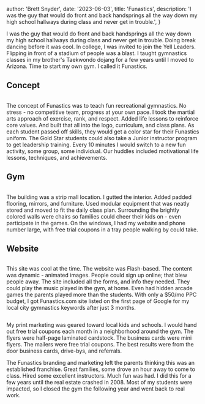 
  author: 'Brett Snyder',
  date: '2023-06-03',
  title: 'Funastics',
  description:
    'I was the guy that would do front and back handsprings all the way down my high school hallways during class and never get in trouble.',
}


I was the guy that would do front and back handsprings all the way down my high school hallways during class and never get in trouble. Doing break dancing before it was cool. In college, I was invited to join the Yell Leaders. Flipping in front of a stadium of people was a blast. I taught gymnastics classes in my brother's Taekwondo dojang for a few years until I moved to Arizona. Time to start my own gym. I called it Funastics.

## Concept

<Image src={funasticsForms} alt="" />

The concept of Funastics was to teach fun recreational gymnastics. No stress - no competitive team, progress at your own pace. I took the martial arts approach of exercise, rank, and respect. Added life lessons to reinforce core values. And built that all into the logo, curriculum, and class plans. As each student passed off skills, they would get a color star for their Funastics uniform. The Gold Star students could also take a Junior instructor program to get leadership training. Every 10 minutes I would switch to a new fun activity, some group, some individual. Our huddles included motivational life lessons, techniques, and achievements.

## Gym

<Image src={funasticsPhotos} alt="" />

The building was a strip mall location. I gutted the interior. Added padded flooring, mirrors, and furniture. Used modular equipment that was neatly stored and moved to fit the daily class plan. Surrounding the brightly colored walls were chairs so families could cheer their kids on - even participate in the games. On the windows, I had my website and phone number large, with free trial coupons in a tray people walking by could take.

## Website

<Image src={funasticsWeb} alt="" />

This site was cool at the time. The website was Flash-based. The content was dynamic - animated images. People could sign up online; that blew people away. The site included all the forms, and info they needed. They could play the music played in the gym, at home. Even had hidden arcade games the parents played more than the students. With only a $50/mo PPC budget, I got Funastics.com site listed on the first page of Google for my local city gymnastics keywords after just 3 months.

<Image src={funasticsPrint} alt="" />

My print marketing was geared toward local kids and schools. I would hand out free trial coupons each month in a neighborhood around the gym. The flyers were half-page laminated cardstock. The business cards were mini flyers. The mailers were free trial coupons. The best results were from the door business cards, drive-bys, and referrals.

The Funastics branding and marketing left the parents thinking this was an established franchise. Great families, some drove an hour away to come to class. Hired some excellent instructors. Much fun was had. I did this for a few years until the real estate crashed in 2008. Most of my students were impacted, so I closed the gym the following year and went back to real work.
